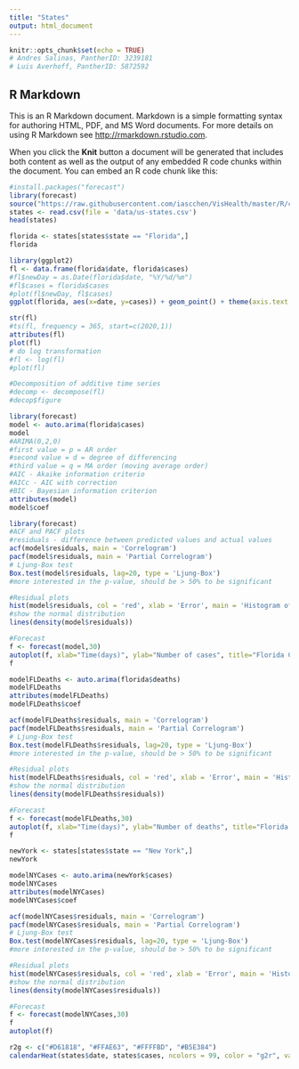 ```yaml
---
title: "States"
output: html_document
---
```


```r
knitr::opts_chunk$set(echo = TRUE)
# Andres Salinas, PantherID: 3239181
# Luis Averhoff, PantherID: 5872592
```

## R Markdown

This is an R Markdown document. Markdown is a simple formatting syntax for authoring HTML, PDF, and MS Word documents. For more details on using R Markdown see <http://rmarkdown.rstudio.com>.

When you click the **Knit** button a document will be generated that includes both content as well as the output of any embedded R code chunks within the document. You can embed an R code chunk like this:

```r
#install.packages("forecast")
library(forecast)
source("https://raw.githubusercontent.com/iascchen/VisHealth/master/R/calendarHeat.R")
states <- read.csv(file = 'data/us-states.csv')
head(states)
```

```r
florida <- states[states$state == "Florida",]
florida
```

```r
library(ggplot2)
fl <- data.frame(florida$date, florida$cases)
#fl$newDay = as.Date(florida$date, "%Y/%d/%m")
#fl$cases = florida$cases
#plot(fl$newDay, fl$cases)
ggplot(florida, aes(x=date, y=cases)) + geom_point() + theme(axis.text.x = element_text(angle=45, hjust=1, vjust=1))
```

```r
str(fl)
#ts(fl, frequency = 365, start=c(2020,1))
attributes(fl)
plot(fl)
# do log transformation
#fl <- log(fl)
#plot(fl)

#Decomposition of additive time series
#decomp <- decompose(fl)
#decop$figure
```

```r
library(forecast)
model <- auto.arima(florida$cases)
model
#ARIMA(0,2,0)
#first value = p = AR order
#second value = d = degree of differencing
#third value = q = MA order (moving average order)
#AIC - Akaike information criterio
#AICc - AIC with correction
#BIC - Bayesian information criterion
attributes(model)
model$coef
```

```r
library(forecast)
#ACF and PACF plots
#residuals - difference between predicted values and actual values
acf(model$residuals, main = 'Correlogram')
pacf(model$residuals, main = 'Partial Correlogram')
# Ljung-Box test
Box.test(model$residuals, lag=20, type = 'Ljung-Box')
#more interested in the p-value, should be > 50% to be significant

#Residual plots
hist(model$residuals, col = 'red', xlab = 'Error', main = 'Histogram of Residuals', freq = FALSE)
#show the normal distribution
lines(density(model$residuals))

#Forecast
f <- forecast(model,30)
autoplot(f, xlab="Time(days)", ylab="Number of cases", title="Florida COVID-19 Cases Projections")
f
```

```r
modelFLDeaths <- auto.arima(florida$deaths)
modelFLDeaths
attributes(modelFLDeaths)
modelFLDeaths$coef

acf(modelFLDeaths$residuals, main = 'Correlogram')
pacf(modelFLDeaths$residuals, main = 'Partial Correlogram')
# Ljung-Box test
Box.test(modelFLDeaths$residuals, lag=20, type = 'Ljung-Box')
#more interested in the p-value, should be > 50% to be significant

#Residual plots
hist(modelFLDeaths$residuals, col = 'red', xlab = 'Error', main = 'Histogram of Residuals', freq = FALSE)
#show the normal distribution
lines(density(modelFLDeaths$residuals))

#Forecast
f <- forecast(modelFLDeaths,30)
autoplot(f, xlab="Time(days)", ylab="Number of deaths", title="Florida COVID-19 Deaths Projections")
f
```

```r
newYork <- states[states$state == "New York",]
newYork

modelNYCases <- auto.arima(newYork$cases)
modelNYCases
attributes(modelNYCases)
modelNYCases$coef

acf(modelNYCases$residuals, main = 'Correlogram')
pacf(modelNYCases$residuals, main = 'Partial Correlogram')
# Ljung-Box test
Box.test(modelNYCases$residuals, lag=20, type = 'Ljung-Box')
#more interested in the p-value, should be > 50% to be significant

#Residual plots
hist(modelNYCases$residuals, col = 'red', xlab = 'Error', main = 'Histogram of Residuals', freq = FALSE)
#show the normal distribution
lines(density(modelNYCases$residuals))

#Forecast
f <- forecast(modelNYCases,30)
f
autoplot(f)
```

```r
r2g <- c("#D61818", "#FFAE63", "#FFFFBD", "#B5E384")
calendarHeat(states$date, states$cases, ncolors = 99, color = "g2r", varname="Number of Covid-19 Cases")
```
